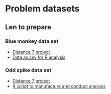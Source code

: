 # Problem datasets 

## Len to prepare

### Blue monkey data set

* [Distance 7 project](Difficult data/D7BlueMonkey - Demo 3.zip)
* [Data as csv for R analysis](Difficult data\BlueMonkey.csv)

### Odd spike data set

* [Distance 7 project](Difficult data/D7OddSpike - Demo 2.zip)
* [R script to manufacture and conduct analysis](Difficult data\Oddspike.r)
